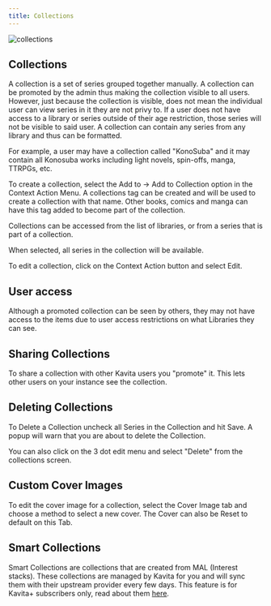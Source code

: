 ```yaml
---
title: Collections
---
```



![collections](../../../public/guides/features/collections.png "collections")


## Collections

A collection is a set of series grouped together manually. A collection can be promoted by the admin thus making the collection visible to all users. However, just because the collection is visible, does not mean the individual user can view series in it they are not privy to. If a user does not have access to a library or series outside of their age restriction, those series will not be visible to said user. A collection can contain any series from any library and thus can be formatted.

For example, a user may have a collection called "KonoSuba" and it may contain all Konosuba works including light novels, spin-offs, manga, TTRPGs, etc. 

To create a collection, select the Add to -> Add to Collection option in the Context Action Menu. A collections tag can be created and will be used to create a collection with that name. Other books, comics and manga can have this tag added to become part of the collection.

Collections can be accessed from the list of libraries, or from a series that is part of a collection.

When selected, all series in the collection will be available.

To edit a collection, click on the Context Action button and select Edit.

## User access

Although a promoted collection can be seen by others, they may not have access to the items due to user access restrictions on what Libraries they can see.

## Sharing Collections

To share a collection with other Kavita users you "promote" it. This lets other users on your instance see the collection. 


## Deleting Collections 

To Delete a Collection uncheck all Series in the Collection and hit Save. A popup will warn that you are about to delete the Collection.

You can also click on the 3 dot edit menu and select "Delete" from the collections screen.


## Custom Cover Images 

To edit the cover image for a collection, select the Cover Image tab and choose a method to select a new cover. The Cover can also be Reset to default on this Tab.


## Smart Collections

Smart Collections are collections that are created from MAL (Interest stacks). These collections are managed by Kavita for you and will sync them with their upstream provider every few days. 
This feature is for Kavita+ subscribers only, read about them [here](/kavita+/features#mal-stack-import-and-sync).


